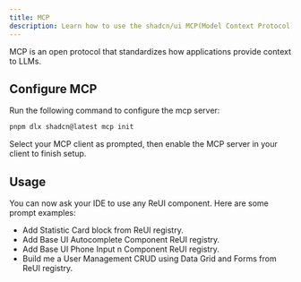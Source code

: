 ```yaml
---
title: MCP
description: Learn how to use the shadcn/ui MCP(Model Context Protocol) with ReUI.
---
```


MCP is an open protocol that standardizes how applications provide context to LLMs. 

## Configure MCP 

Run the following command to configure the mcp server:

```bash
pnpm dlx shadcn@latest mcp init
```

Select your MCP client as prompted, then enable the MCP server in your client to finish setup.

## Usage

You can now ask your IDE to use any ReUI component. Here are some prompt examples:

- Add Statistic Card block from ReUI registry.
- Add Base UI Autocomplete Component ReUI registry.
- Add Base UI Phone Input n Component ReUI registry.
- Build me a User Management CRUD using Data Grid and Forms from ReUI registry.

